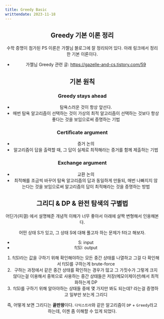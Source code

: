 ```yaml
---
title: Greedy Basic
writtendate: 2023-11-18
---
```


<Header />

## Greedy 기본 이론 정리

수학 증명이 첨가된 PS 이론은 가젤님 블로그에 잘 정리되어 있다. 아래 링크에서 정리한 기본 이론이다.
- 가젤님 Greedy 관련 글: https://gazelle-and-cs.tistory.com/59

## 기본 원칙

### Greedy stays ahead
- 탐욕스러운 것이 항상 앞선다.
- 매번 탐욕 알고리즘이 선택하는 것이 가상의 최적 알고리즘이 선택하는 것보다 항상 좋다는 것을 보임으로써 증명하는 기법

### Certificate argument
- 증거 논의
- 알고리즘이 답을 출력할 때, 그 답이 실제로 최적해라는 증거를 함께 제출하는 기법

### Exchange argument
- 교환 논의
- 최적해를 조금씩 바꾸어 탐욕 알고리즘의 답과 동일하게 만들되, 매번 나빠지지 않는다는 것을 보임으로써 알고리즘의 답이 최적해라는 것을 증명하는 방법


## 그리디 & DP & 완전 탐색의 구별법

어딘가(피갤) 에서 설명해준 개념적 이해가 너무 좋아서 아래에 살짝 변형해서 인용해본다.

어떤 상태 S가 있고, 그 상태 S에 대해 풀고자 하는 문제가 f라고 해보자. 

- S: input
- f(S): output

1. f(S)라는 값을 구하기 위해 확인해야하는 모든 중간 상태를 나열하고 그걸 다 확인해서 f(S)를 구하는게 brute-force
2. 구하는 과정에서 같은 중간 상태를 확인하는 경우가 많고 그 가짓수가 그렇게 크지 않다는걸 이용해서 중복으로 사용하는 중간 상태들은 저장(메모이제이션)해서 최적화하는게 DP
3. f(S)를 구하기 위해 알아야하는 상태들 중에 몇 가지만 봐도 되는데? 라는걸 증명하고 일부만 보는게 그리디

즉, 어떻게 보면 그리디는 **끝판왕**이다. `다익스트라`와 같은 알고리즘이 `DP` + `Greedy`라고 하는데, 이젠 좀 이해할 수 있게 되었다.

<Comment />
